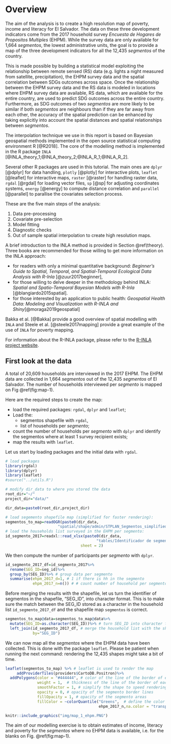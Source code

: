 # Overview {#overview}
The aim of the analysis is to create a high resolution map of poverty, income and literacy for El Salvador. The data on these three development indicators come from the 2017 household survey *Encuesta de Hogares de Propositos Multiples* (EHPM). While the survey data are only available for 1,664 *segmentos*, the lowest administrative units, the goal is to provide a map of the three development indicators for all the 12,435 *segmentos* of the country. 

This is made possible by building a statistical model exploiting the relationship between remote sensed (RS) data (e.g. lights a night measured from satellite, precipitation), the EHPM survey data and the spatial correlation between SDGs outcomes across space. Once the relationship between the EHPM survey data and the RS data is modeled in locations where EHPM survey data are available, RS data, which are available for the entire country, are used to predict SDG outcomes across the entire country. Furthermore, as SDG outcomes of two *segmentos* are more likely to be similar if both *segmentos* are neighbours than if they are far away from each other, the accuracy of the spatial prediction can be enhanced by taking explicitly into account the spatial distances and spatial relationships between *segmentos*. 

The interpolation technique we use in this report is based on Bayesian geospatial methods implemented in the open source statistical computing environment R [@R2018]. The core of the modelling method is implemented in the R package `INLA` [@INLA_theory_1;@INLA_theory_2;@INLA_R_1;@INLA_R_2]. 

Several other R packages are used in this tutorial. The main ones are `dplyr` [@dplyr] for data handling, `plotly` [@plotly] for interactive plots, `leaflet` [@leaflet] for interactive maps,  `raster` [@raster] for handling raster data, `rgdal`  [@rgdal] for loading vector files, `sp` [@sp] for adjusting coordinates systems, `energy` [@energy] to compute distance correlation and `parallel` [@parallel] to parallise the covariates selection process.  

These are the five main steps of the analysis:

1.  Data pre-processing
2.  Covariate pre-selection
3.  Model fitting
4.  Diagnostic checks
5.  Out of sample spatial interpolation to create high resolution maps.

A brief introduction to the INLA method is provided in Section \@ref(theory). Three books are recommended for those willing to get more information on the INLA approach: 

*   for readers with only a minimal quantitative background: *Beginner's Guide to Spatial, Temporal, and Spatial-Temporal Ecological Data Analysis with R-Inla* [@zuur2017beginner],  
*   for those willing to delve deeper in the methodology behind INLA: *Spatial and Spatio-Temporal Bayesian Models with R-Inla* [@blangiardo2015spatial].
*   for those interested by an application to public health: *Geospatial Health Data: Modeling and Visualization with R-INLA and Shiny*[@moraga2019geospatial]

Bakka et al. [@Bakka] provide a good overview of spatial modelling with `INLA` and  Steele et al. [@steele2017mapping] provide a great example of the use of `INLA` for poverty mapping.

For information about the R-INLA package, please refer to the [R-INLA project website](http://www.r-inla.org/).

## First look at the data 
A total of 20,609 households are interviewed in the 2017 EHPM. The EHPM data are collected in 1,664 *segmentos* out of the 12,435 *segmentos* of El Salvador. The number of households interviewed per *segmento* is mapped on Fig \@ref(fig:map-1). 
 
Here are the required steps to create the map: 

* load the required packages: `rgdal`, `dplyr` and `leaflet`; 
* Load the: 
    + segmentos shapefile with `rgdal`,
    + list of households per *segmento*; 
* count the number of households per *segmento* with `dplyr` and identify the segmentos where at least 1 survey recipient exists; 
* map the results with `leaflet`. 

Let us start by loading packages and the initial data with `rgdal`.
```r
# load packages
library(rgdal)
library(dplyr)
library(leaflet)
#source("../utils.R")

# modify dir_data to where you stored the data
root_dir="~/"
project_dir="data/"

dir_data=paste0(root_dir,project_dir)

# load segemento shapefile map (simplified for faster rendering):
segmentos_to_map=readOGR(paste0(dir_data,
                       "spatial/shape/admin/STPLAN_Segmentos_simplified.shp")) 
# load the households list surveyed in the EHPM per segmento:
id_segmento_2017=readxl::read_xlsx(paste0(dir_data,
                                        "tables/Identificador de segmento.xlsx"),
                                 sheet = 2)  
```

We then compute the number of participants per *segmento* with `dplyr`.
```r
id_segmento_2017_df=id_segmento_2017%>% 
  rename(SEG_ID=seg_id)%>% 
  group_by(SEG_ID)%>% # group data per segmento
  summarise(ehpm_2017_d=1, # 1 if there is hh in the segmento
            ehpm_2017_n=n()) # # count number of household per segmento with the function n()
```

Before merging the results with the shapefile, let us turn the identifier of segmentos in the shapefile, "SEG_ID", into character format. This is to make sure the match between the SEG_ID stored as a character in the household list `id_segmento_2017_df` and the shapefile map `segmentos` is correct.

```r
segmentos_to_map@data=segmentos_to_map@data%>%
  mutate(SEG_ID=as.character(SEG_ID))%>% # turn SEG_ID into character format
  left_join(id_segmento_2017_df, # merge the household list with the shapefile data
            by="SEG_ID")
```

We can now map all the *segmentos* where the EHPM data have been collected. This is done with the package `leaflet`. Please be patient when running the next command: rendering the 12,435 shapes might take a bit of time.

```r
leaflet(segmentos_to_map) %>% # leaflet is used to render the map
     addProviderTiles(providers$CartoDB.Positron)%>%
  addPolygons(color = "#444444", # color of the line of the border of each segmento
              weight = 1,  # thickness of the line of the border of each  segmento
              smoothFactor = 1, # simplify the shape to speed rendering
              opacity = 0, # opacity of the segmento border lines
              fillOpacity = 1, # opacity of the segmento areas
              fillColor = ~colorQuantile("Greens",  # define the color ramps of polygons 
                                         ehpm_2017_n,na.color = "transparent")(ehpm_2017_n)) 
```

```r
knitr::include_graphics("img/map_1_ehpm.PNG")

```

The aim of our modelling exercise is to obtain estimates of income, literacy and poverty for the *segmentos* where no EHPM data is available, i.e. for the blanks on Fig. \@ref(fig:map-1). 

